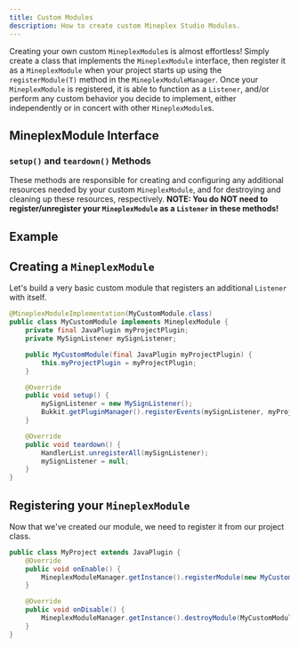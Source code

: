 ```yaml
---
title: Custom Modules
description: How to create custom Mineplex Studio Modules.
---
```


Creating your own custom `MineplexModule`s is almost effortless! Simply create a class that implements the `MineplexModule` interface, then register it as a `MineplexModule` when your project starts up using the `registerModule(T)` method in the `MineplexModuleManager`. Once your `MineplexModule` is registered, it is able to function as a `Listener`, and/or perform any custom behavior you decide to implement, either independently or in concert with other `MineplexModule`s.

## MineplexModule Interface

### `setup()` and `teardown()` Methods
 These methods are responsible for creating and configuring any additional resources needed by your custom `MineplexModule`, and for destroying and cleaning up these resources, respectively. **NOTE: You do NOT need to register/unregister your `MineplexModule` as a `Listener` in these methods!**

## Example

## Creating a `MineplexModule`
 Let's build a very basic custom module that registers an additional `Listener` with itself.
 ```java
 @MineplexModuleImplementation(MyCustomModule.class)
 public class MyCustomModule implements MineplexModule {
     private final JavaPlugin myProjectPlugin;
     private MySignListener mySignListener;

     public MyCustomModule(final JavaPlugin myProjectPlugin) {
         this.myProjectPlugin = myProjectPlugin;
     }

     @Override
     public void setup() {
         mySignListener = new MySignListener();
         Bukkit.getPluginManager().registerEvents(mySignListener, myProjectPlugin);
     }

     @Override
     public void teardown() {
         HandlerList.unregisterAll(mySignListener);
         mySignListener = null;
     }
 }
 ```

## Registering your `MineplexModule`
 Now that we've created our module, we need to register it from our project class.
 ```java
 public class MyProject extends JavaPlugin {
     @Override
     public void onEnable() {
         MineplexModuleManager.getInstance().registerModule(new MyCustomModule(this));
     }

     @Override
     public void onDisable() {
         MineplexModuleManager.getInstance().destroyModule(MyCustomModule.class);
     }
 }
 ```
